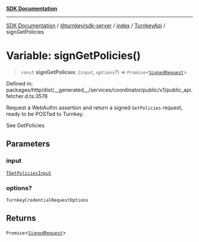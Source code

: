 [**SDK Documentation**](../../../../../../README.mdx)

***

[SDK Documentation](../../../../../../packages.mdx) / [@turnkey/sdk-server](../../../../README.mdx) / [index](../../../README.mdx) / [TurnkeyApi](../README.mdx) / signGetPolicies

# Variable: signGetPolicies()

> `const` **signGetPolicies**: (`input`, `options`?) => `Promise`\<[`SignedRequest`](../../../../../http/index/type-aliases/SignedRequest.mdx)\>

Defined in: packages/http/dist/\_\_generated\_\_/services/coordinator/public/v1/public\_api.fetcher.d.ts:3576

Request a WebAuthn assertion and return a signed `GetPolicies` request, ready to be POSTed to Turnkey.

See GetPolicies

## Parameters

### input

[`TGetPoliciesInput`](../type-aliases/TGetPoliciesInput.mdx)

### options?

`TurnkeyCredentialRequestOptions`

## Returns

`Promise`\<[`SignedRequest`](../../../../../http/index/type-aliases/SignedRequest.mdx)\>
